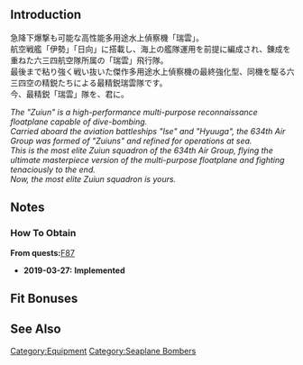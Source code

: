 {{EquipmentInfo|323}}

==Introduction==
急降下爆撃も可能な高性能多用途水上偵察機「瑞雲」。<br>
航空戦艦「伊勢」「日向」に搭載し、海上の艦隊運用を前提に編成され、錬成を重ねた六三四航空隊所属の「瑞雲」飛行隊。<br>
最後まで粘り強く戦い抜いた傑作多用途水上偵察機の最終強化型、同機を駆る六三四空の精鋭たちによる最精鋭瑞雲隊です。<br>
今、最精鋭「瑞雲」隊を、君に。

''The "Zuiun" is a high-performance multi-purpose reconnaissance floatplane capable of dive-bombing.''<br>
''Carried aboard the aviation battleships "Ise" and "Hyuuga", the 634th Air Group was formed of "Zuiuns" and refined for operations at sea.''<br>
''This is the most elite Zuiun squadron of the 634th Air Group, flying the ultimate masterpiece version of the multi-purpose floatplane and fighting tenaciously to the end.''<br>
''Now, the most elite Zuiun squadron is yours.''

==Notes==
<div class="mw-collapsible"><h3>How To Obtain</h3>
<div class="mw-collapsible-content">
'''From quests: '''[[Quests#F87|F87]]

</div></div>


<div class="mw-collapsible><h3>Updates History</h3>
<div class="mw-collapsible-content>
* '''2019-03-27:''' '''Implemented'''
</div></div>

==Fit Bonuses==
{{:Zuiun Kai Ni (634 Air Group/Skilled)/Bonuses}}
{{:Equipment Bonuses/Seaplane Bombers}}

==See Also==

{{Equipmentlist}}
[[Category:Equipment]]
[[Category:Seaplane Bombers]]